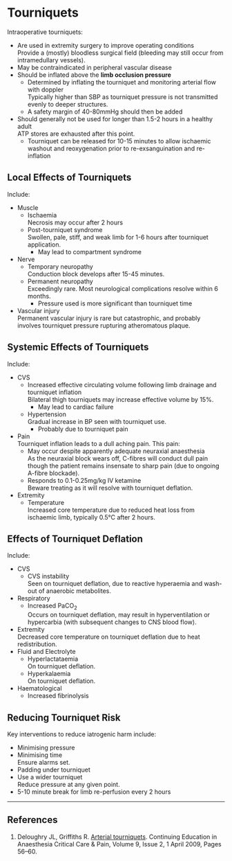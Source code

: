 # Tourniquets


Intraoperative tourniquets:

* Are used in extremity surgery to improve operating conditions  
Provide a (mostly) bloodless surgical field (bleeding may still occur from intramedullary vessels).
* May be contraindicated in peripheral vascular disease
* Should be inflated above the **limb occlusion pressure**
	* Determined by inflating the tourniquet and monitoring arterial flow with doppler  
	Typically higher than SBP as tourniquet pressure is not transmitted evenly to deeper structures.
	* A safety margin of 40-80mmHg should then be added
* Should generally not be used for longer than 1.5-2 hours in a healthy adult  
ATP stores are exhausted after this point.
	* Tourniquet can be released for 10-15 minutes to allow ischaemic washout and reoxygenation prior to re-exsanguination and re-inflation


## Local Effects of Tourniquets

Include:

* Muscle
	* Ischaemia  
	Necrosis may occur after 2 hours
	* Post-tourniquet syndrome  
	Swollen, pale, stiff, and weak limb for 1-6 hours after tourniquet application.
		* May lead to compartment syndrome
* Nerve  
	* Temporary neuropathy  
	Conduction block develops after 15-45 minutes.
	* Permanent neuropathy  
	Exceedingly rare. Most neurological complications resolve within 6 months.
		* Pressure used is more significant than tourniquet time
* Vascular injury  
Permanent vascular injury is rare but catastrophic, and probably involves tourniquet pressure rupturing atheromatous plaque.


## Systemic Effects of Tourniquets

Include:

* CVS
	* Increased effective circulating volume following limb drainage and tourniquet inflation  
	Bilateral thigh tourniquets may increase effective volume by 15%.
		* May lead to cardiac failure
	* Hypertension  
	Gradual increase in BP seen with tourniquet use.
		* Probably due to tourniquet pain
* Pain  
Tourniquet inflation leads to a dull aching pain. This pain:
	* May occur despite apparently adequate neuraxial anaesthesia  
	As the neuraxial block wears off, C-fibres will conduct dull pain though the patient remains insensate to sharp pain (due to ongoing A-fibre blockade).
	* Responds to 0.1-0.25mg/kg IV ketamine  
	Beware treating as it will resolve with tourniquet deflation.
* Extremity
	* Temperature  
	Increased core temperature due to reduced heat loss from ischaemic limb, typically 0.5°C after 2 hours.


## Effects of Tourniquet Deflation

Include:

* CVS
	* CVS instability  
	Seen on tourniquet deflation, due to reactive hyperaemia and wash-out of anaerobic metabolites.
* Respiratory
	* Increased PaCO~2~  
	Occurs on tourniquet deflation, may result in hyperventilation or hypercarbia (with subsequent changes to CNS blood flow).
* Extremity  
Decreased core temperature on tourniquet deflation due to heat redistribution.
* Fluid and Electrolyte
	* Hyperlactataemia  
	On tourniquet deflation.
	* Hyperkalaemia  
	On tourniquet deflation.
* Haematological
	* Increased fibrinolysis


## Reducing Tourniquet Risk

Key interventions to reduce iatrogenic harm include:

* Minimising pressure
* Minimising time  
Ensure alarms set.
* Padding under tourniquet
* Use a wider tourniquet  
Reduce pressure at any given point.
* 5-10 minute break for limb re-perfusion every 2 hours

---

## References


1. Deloughry JL, Griffiths R. [Arterial tourniquets](https://academic.oup.com/bjaed/article/9/2/56/299450). Continuing Education in Anaesthesia Critical Care & Pain, Volume 9, Issue 2, 1 April 2009, Pages 56–60.